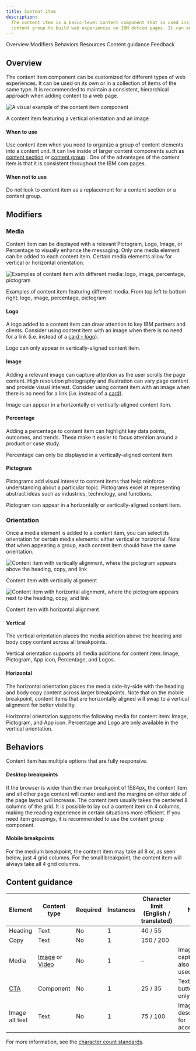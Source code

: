 ```yaml
---
title: Content item
description:
  The content item is a basic-level content component that is used inside a
  content group to build web experiences on IBM dotcom pages. It can encapsulate media and text content and allow for more variation in an editorial experience.
---
```



<ComponentDescription name="Content item" type="layout" />

<AnchorLinks>

<AnchorLink>Overview</AnchorLink>
<AnchorLink>Modifiers</AnchorLink>
<AnchorLink>Behaviors</AnchorLink>
<AnchorLink>Resources</AnchorLink>
<AnchorLink>Content guidance</AnchorLink>
<AnchorLink>Feedback</AnchorLink>

</AnchorLinks>

## Overview

The content item component can be customized for different types of web experiences. It can be used on its own or in a collection of items of the same type. It is recommended to maintain a consistent, hierarchical approach when adding content to a web page.

<Row>

<Column colMd={8} colLg={8}>

![A visual example of the content item component](../../images/component/content-item/content-item-overview.png)

</Column>

</Row>

<Caption>A content item featuring a vertical orientation and an image</Caption>

#### When to use

Use content item when you need to organize a group of content elements into a content unit. It can live inside of
larger content components such as [content section](../components/content-section) or [content group](../components/content-group) . One of the advantages of the content item is that it is consistent throughout the IBM.com
pages.

#### When not to use

Do not look to content item as a replacement for a content section or a content group.

## Modifiers

### Media

Content item can be displayed with a relevant Pictogram, Logo, Image, or Percentage to visually enhance the messaging. Only one media element can be added to each content item. Certain media elements allow for vertical or horizontal orientation.

<Row>

<Column colMd={8} colLg={8}>

![Examples of content item with different media: logo, image, percentage, pictogram](../../images/component/content-item/content-item-media.png)

</Column>

</Row>

<Caption>
  Examples of content item featuring different media. From top left to bottom
  right: logo, image, percentage, pictogram
</Caption>

#### Logo

A logo added to a content item can draw attention to key IBM partners and clients. Consider using content item with an image when there is no need for a link (i.e. instead of a [card – logo](../cards)).

Logo can only appear in vertically-aligned content item.

#### Image

Adding a relevant image can capture attention as the user scrolls the page content. High resolution photography and illustration can vary page content and provide visual interest. Consider using content item with an image when there is no need for a link (i.e. instead of a [card](../cards)).

Image can appear in a horizontally or vertically-aligned content item.

#### Percentage

Adding a percentage to content item can highlight key data points, outcomes, and trends. These make it easier to focus attention around a product or case study.

Percentage can only be displayed in a vertically-aligned content item.

#### Pictogram

Pictograms add visual interest to content items that help reinforce understanding about a particular topic. Pictograms excel at representing abstract ideas such as industries, technology, and functions.

Pictogram can appear in a horizontally or vertically-aligned content item.

### Orientation

Once a media element is added to a content item, you can select its orientation for certain media elements: either vertical or horizontal. Note that when appearing a group, each content item should have the same orientation.

<Row>

<Column colMd={4} colLg={4}>

![Content item with vertically alignment, where the pictogram appears above the heading, copy, and link](../../images/component/content-item/content-item-orientation-I.png)

<Caption>Content item with vertically alignment</Caption>

</Column>

<Column colMd={4} colLg={4}>

![Content item with horizontal alignment, where the pictogram appears next to the heading, copy, and link](../../images/component/content-item/content-item-orientation-II.png)

<Caption>Content item with horizontal alignment</Caption>

</Column>

</Row>

#### Vertical

The vertical orientation places the media addition above the heading and body copy content across all breakpoints.

Vertical orientation supports all media additions for content item: Image, Pictogram, App icon, Percentage, and Logos.

#### Horizontal

The horizontal orientation places the media side-by-side with the heading and body copy content across larger breakpoints. Note that on the mobile breakpoint, content items that are horizontally aligned will swap to a vertical alignment for better visibility.

Horizontal orientation supports the following media for content item: Image, Pictogram, and App icon. Percentage and Logo are only available in the vertical orientation.

## Behaviors

Content item has multiple options that are fully responsive.

#### Desktop breakpoints

If the browser is wider than the max breakpoint of 1584px, the content item and all other page content will center and
and the margins on either side of the page layout will increase. The content item usually takes the centered 8 columns
of the grid. It is possible to lay out a content item on 4 columns, making the reading experience in certain situations
more efficient. If you need item groupings, it is recommended to use the content group component.

#### Mobile breakpoints

For the medium breakpoint, the content item may take all 8 or, as seen below, just 4 grid columns. For the small
breakpoint, the content item will always take all 4 grid columns.

<ResourceLinks name="Content item" type="layout" />

## Content guidance

| Element                                                    | Content type                                                                                                                       | Required | Instances | Character limit <br/>(English / translated) | Notes                                |
| ---------------------------------------------------------- | ---------------------------------------------------------------------------------------------------------------------------------- | -------- | --------- | ------------------------------------------- | ------------------------------------ |
| Heading                                                    | Text                                                                                                                               | No       | 1         | 40 / 55                                     |                                      |
| Copy                                                       | Text                                                                                                                               | No       | 1         | 150 / 200                                   |                                      |
| Media                                                      | [Image](https://www.ibm.com/standards/carbon/components/images/) or [Video](https://www.ibm.com/standards/carbon/components/video) | No       | 1         | –                                           | Image with caption may also be used. |
| [CTA](https://www.ibm.com/standards/carbon/components/cta) | Component                                                                                                                          | No       | 1         | 25 / 35                                     | Text or button style only.           |
| Image alt text                                             | Text                                                                                                                               | No       | 1         | 75 / 100                                    | Image description for accessibility. |

For more information, see the [character count standards](https://www.ibm.com/standards/carbon/guidelines/content#character-count-standards).

<ComponentFooter name="Content item" type="layout" />
